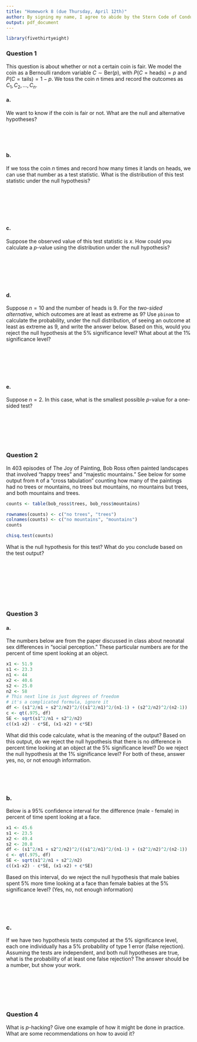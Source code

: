 ```yaml
---
title: "Homework 8 (due Thursday, April 12th)"
author: By signing my name, I agree to abide by the Stern Code of Conduct _______________
output: pdf_document
---
```


```r
library(fivethirtyeight)
```

### Question 1

This question is about whether or not a certain coin is fair. We model the coin as a Bernoulli random variable $C \sim \text{Ber}(p)$, with $P(C = \text{heads}) = p$ and $P(C = \text{tails}) = 1-p$. We toss the coin $n$ times and record the outcomes as $C_1, C_2, \ldots, C_n$. 

#### a. 

We want to know if the coin is fair or not. What are the null and alternative hypotheses?

\ 

\ 

#### b. 

If we toss the coin $n$ times and record how many times it lands on heads, we can use that number as a test statistic. What is the distribution of this test statistic under the null hypothesis?

\ 

\ 

\ 

#### c. 

Suppose the observed value of this test statistic is $x$. How could you calculate a $p$-value using the distribution under the null hypothesis?

\ 

\ 

\ 

#### d. 

Suppose $n = 10$ and the number of heads is 9. For the *two-sided alternative*, which outcomes are at least as extreme as 9? Use `pbinom` to calculate the probability, under the null distribution, of seeing an outcome at least as extreme as 9, and write the answer below. Based on this, would you reject the null hypothesis at the 5\% significance level? What about at the 1\% significance level?

\ 

\ 

\ 

#### e. 

Suppose $n = 2$. In this case, what is the smallest possible $p$-value for a one-sided test?

\ 

\ 

\ 

### Question 2

In 403 episodes of The Joy of Painting, Bob Ross often painted landscapes that involved "happy trees" and "majestic mountains." See below for some output from `R` of a "cross tabulation" counting how many of the paintings had no trees or mountains, no trees but mountains, no mountains but trees, and both mountains and trees.
```r
counts <- table(bob_ross$trees, bob_ross$mountains)
```
```r
rownames(counts) <- c("no trees", "trees")
colnames(counts) <- c("no mountains", "mountains")
counts
```
```r
chisq.test(counts)
```
What is the null hypothesis for this test? What do you conclude based on the test output?

\ 

\ 

\ 

\ 

### Question 3

#### a.

The numbers below are from the paper discussed in class about neonatal sex differences in "social perception." These particular numbers are for the percent of time spent looking at an object.

```r
x1 <- 51.9
s1 <- 23.3
n1 <- 44
x2 <- 40.6
s2 <- 25.0
n2 <- 58
# This next line is just degrees of freedom
# it's a complicated formula, ignore it
df <- (s1^2/n1 + s2^2/n2)^2/((s1^2/n1)^2/(n1-1) + (s2^2/n2)^2/(n2-1))
c <- qt(.975, df)
SE <- sqrt(s1^2/n1 + s2^2/n2)
c((x1-x2) - c*SE, (x1-x2) + c*SE)
```
What did this code calculate, what is the meaning of the output? Based on this output, do we reject the null hypothesis that there is no difference in percent time looking at an object at the 5\% significance level? Do we reject the null hypothesis at the 1\% significance level? For both of these, answer yes, no, or not enough information.

\ 

\ 


### b. 

Below is a 95\% confidence interval for the difference (male - female) in percent of time spent looking at a face.

```r
x1 <- 45.6
s1 <- 23.5
x2 <- 49.4
s2 <- 20.8
df <- (s1^2/n1 + s2^2/n2)^2/((s1^2/n1)^2/(n1-1) + (s2^2/n2)^2/(n2-1))
c <- qt(.975, df)
SE <- sqrt(s1^2/n1 + s2^2/n2)
c((x1-x2) - c*SE, (x1-x2) + c*SE)
```

Based on this interval, do we reject the null hypothesis that male babies spent 5\% more time looking at a face than female babies at the 5\% significance level? (Yes, no, not enough information)

\ 

\ 

### c. 

If we have two hypothesis tests computed at the 5\% significance level, each one individually has a 5\% probability of type 1 error (false rejection). Assuming the tests are independent, and both null hypotheses are true, what is the probability of at least one false rejection? The answer should be a number, but show your work.

\ 

\ 

\ 

### Question 4

What is $p$-hacking? Give one example of how it might be done in practice. What are some recommendations on how to avoid it?

